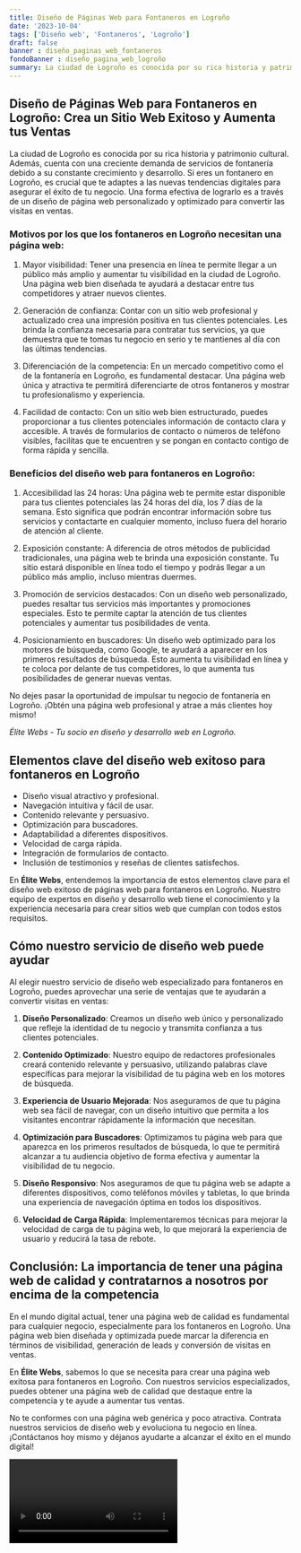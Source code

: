 ```yaml
---
title: Diseño de Páginas Web para Fontaneros en Logroño
date: '2023-10-04'
tags: ['Diseño web', 'Fontaneros', 'Logroño']
draft: false
banner : diseño_paginas_web_fontaneros
fondoBanner : diseño_pagina_web_logroño
summary: La ciudad de Logroño es conocida por su rica historia y patrimonio cultural. Además, cuenta con una creciente demanda de servicios de fontanería debido a su constante crecimiento y desarrollo. Si eres un fontanero en Logroño, es crucial que te adaptes a las nuevas tendencias digitales para asegurar el éxito de tu negocio. Una forma efectiva de lograrlo es a través de un diseño de página web personalizado y optimizado para convertir las visitas en ventas.
---
```


## Diseño de Páginas Web para Fontaneros en Logroño: Crea un Sitio Web Exitoso y Aumenta tus Ventas

La ciudad de Logroño es conocida por su rica historia y patrimonio cultural. Además, cuenta con una creciente demanda de servicios de fontanería debido a su constante crecimiento y desarrollo. Si eres un fontanero en Logroño, es crucial que te adaptes a las nuevas tendencias digitales para asegurar el éxito de tu negocio. Una forma efectiva de lograrlo es a través de un diseño de página web personalizado y optimizado para convertir las visitas en ventas.

### Motivos por los que los fontaneros en Logroño necesitan una página web:

1. Mayor visibilidad: Tener una presencia en línea te permite llegar a un público más amplio y aumentar tu visibilidad en la ciudad de Logroño. Una página web bien diseñada te ayudará a destacar entre tus competidores y atraer nuevos clientes.

2. Generación de confianza: Contar con un sitio web profesional y actualizado crea una impresión positiva en tus clientes potenciales. Les brinda la confianza necesaria para contratar tus servicios, ya que demuestra que te tomas tu negocio en serio y te mantienes al día con las últimas tendencias.

3. Diferenciación de la competencia: En un mercado competitivo como el de la fontanería en Logroño, es fundamental destacar. Una página web única y atractiva te permitirá diferenciarte de otros fontaneros y mostrar tu profesionalismo y experiencia.

4. Facilidad de contacto: Con un sitio web bien estructurado, puedes proporcionar a tus clientes potenciales información de contacto clara y accesible. A través de formularios de contacto o números de teléfono visibles, facilitas que te encuentren y se pongan en contacto contigo de forma rápida y sencilla.

### Beneficios del diseño web para fontaneros en Logroño:

1. Accesibilidad las 24 horas: Una página web te permite estar disponible para tus clientes potenciales las 24 horas del día, los 7 días de la semana. Esto significa que podrán encontrar información sobre tus servicios y contactarte en cualquier momento, incluso fuera del horario de atención al cliente.

2. Exposición constante: A diferencia de otros métodos de publicidad tradicionales, una página web te brinda una exposición constante. Tu sitio estará disponible en línea todo el tiempo y podrás llegar a un público más amplio, incluso mientras duermes.

3. Promoción de servicios destacados: Con un diseño web personalizado, puedes resaltar tus servicios más importantes y promociones especiales. Esto te permite captar la atención de tus clientes potenciales y aumentar tus posibilidades de venta.

4. Posicionamiento en buscadores: Un diseño web optimizado para los motores de búsqueda, como Google, te ayudará a aparecer en los primeros resultados de búsqueda. Esto aumenta tu visibilidad en línea y te coloca por delante de tus competidores, lo que aumenta tus posibilidades de generar nuevas ventas.

No dejes pasar la oportunidad de impulsar tu negocio de fontanería en Logroño. ¡Obtén una página web profesional y atrae a más clientes hoy mismo!

_Élite Webs - Tu socio en diseño y desarrollo web en Logroño._

<GifSeo />

<Cta />

## Elementos clave del diseño web exitoso para fontaneros en Logroño

- Diseño visual atractivo y profesional.
- Navegación intuitiva y fácil de usar.
- Contenido relevante y persuasivo.
- Optimización para buscadores.
- Adaptabilidad a diferentes dispositivos.
- Velocidad de carga rápida.
- Integración de formularios de contacto.
- Inclusión de testimonios y reseñas de clientes satisfechos.

En **Élite Webs**, entendemos la importancia de estos elementos clave para el diseño web exitoso de páginas web para fontaneros en Logroño. Nuestro equipo de expertos en diseño y desarrollo web tiene el conocimiento y la experiencia necesaria para crear sitios web que cumplan con todos estos requisitos.

## Cómo nuestro servicio de diseño web puede ayudar

Al elegir nuestro servicio de diseño web especializado para fontaneros en Logroño, puedes aprovechar una serie de ventajas que te ayudarán a convertir visitas en ventas:

1. **Diseño Personalizado**: Creamos un diseño web único y personalizado que refleje la identidad de tu negocio y transmita confianza a tus clientes potenciales.

2. **Contenido Optimizado**: Nuestro equipo de redactores profesionales creará contenido relevante y persuasivo, utilizando palabras clave específicas para mejorar la visibilidad de tu página web en los motores de búsqueda.

3. **Experiencia de Usuario Mejorada**: Nos aseguramos de que tu página web sea fácil de navegar, con un diseño intuitivo que permita a los visitantes encontrar rápidamente la información que necesitan.

4. **Optimización para Buscadores**: Optimizamos tu página web para que aparezca en los primeros resultados de búsqueda, lo que te permitirá alcanzar a tu audiencia objetivo de forma efectiva y aumentar la visibilidad de tu negocio.

5. **Diseño Responsivo**: Nos aseguramos de que tu página web se adapte a diferentes dispositivos, como teléfonos móviles y tabletas, lo que brinda una experiencia de navegación óptima en todos los dispositivos.

6. **Velocidad de Carga Rápida**: Implementaremos técnicas para mejorar la velocidad de carga de tu página web, lo que mejorará la experiencia de usuario y reducirá la tasa de rebote.

## Conclusión: La importancia de tener una página web de calidad y contratarnos a nosotros por encima de la competencia

En el mundo digital actual, tener una página web de calidad es fundamental para cualquier negocio, especialmente para los fontaneros en Logroño. Una página web bien diseñada y optimizada puede marcar la diferencia en términos de visibilidad, generación de leads y conversión de visitas en ventas.

En **Élite Webs**, sabemos lo que se necesita para crear una página web exitosa para fontaneros en Logroño. Con nuestros servicios especializados, puedes obtener una página web de calidad que destaque entre la competencia y te ayude a aumentar tus ventas.

No te conformes con una página web genérica y poco atractiva. Contrata nuestros servicios de diseño web y evoluciona tu negocio en línea. ¡Contáctanos hoy mismo y déjanos ayudarte a alcanzar el éxito en el mundo digital!

<Video />

<CtaBot job='Fontaneros' city='Logroño'/>

<Gmaps query='Logroño+españa+maps' />